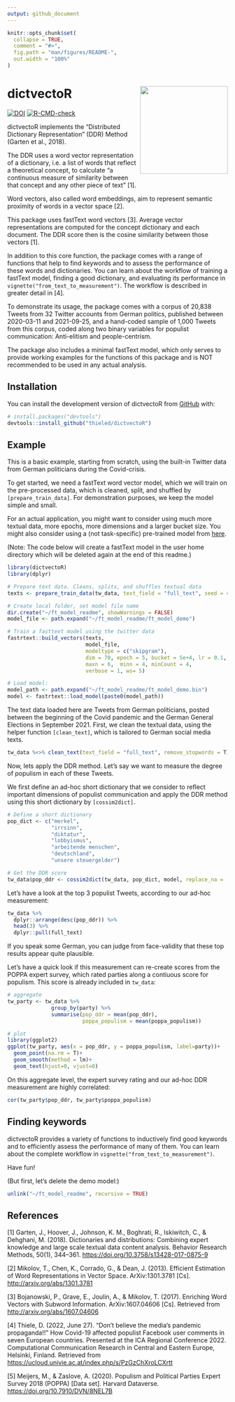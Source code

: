 ```yaml
---
output: github_document
---
```


<!-- README.md is generated from README.Rmd. Please edit that file -->


```r
knitr::opts_chunk$set(
  collapse = TRUE,
  comment = "#>",
  fig.path = "man/figures/README-",
  out.width = "100%"
)
```

# dictvectoR <img src="man/figures/logo.png" align="right" height="200" />

<!-- badges: start -->
[![DOI](https://zenodo.org/badge/438666102.svg)](https://zenodo.org/badge/latestdoi/438666102)
[![R-CMD-check](https://github.com/thieled/dictvectoR/actions/workflows/R-CMD-check.yaml/badge.svg)](https://github.com/thieled/dictvectoR/actions/workflows/R-CMD-check.yaml)
<!-- badges: end -->

dictvectoR implements the "Distributed Dictionary Representation" (DDR) Method (Garten et al., 2018). 

The DDR uses a word vector representation of a dictionary, i.e. a list of words that reflect a theoretical concept,
to calculate "a continuous measure of similarity between that concept and any other piece of text" [1].

Word vectors, also called word embeddings, aim to represent semantic proximity of words in a vector space [2]. 

This package uses fastText word vectors [3]. Average vector representations are computed for the concept dictionary and each document. The DDR score then is the cosine similarity between those vectors [1].

In addition to this core function, the package comes with a range of functions that help to find keywords and to assess the performance of these words and dictionaries. You can learn about the workflow of training a fastText model, finding a good dictionary, and evaluating its performance in `vignette("from_text_to_measurement")`. The workflow is described in greater detail in [4].

To demonstrate its usage, the package comes with a corpus of 20,838 Tweets from 32 Twitter accounts from German politics, published between 2020-03-11 and 2021-09-25, and a hand-coded sample of 1,000 Tweets from this corpus, coded along two binary variables for populist communication: Anti-elitism and people-centrism.

The package also includes a minimal fastText model, which only serves to provide working examples for the functions of this package and is NOT recommended to be used in any actual analysis.


## Installation

You can install the development version of dictvectoR from [GitHub](https://github.com/) with:

``` r
# install.packages("devtools")
devtools::install_github("thieled/dictvectoR")
```

## Example

This is a basic example, starting from scratch, using the built-in Twitter data from German politicians during the Covid-crisis.

To get started, we need a fastText word vector model, which we will train on the pre-processed data, which is cleaned, split, and shuffled by `[prepare_train_data]`. For demonstration purposes, we keep the model simple and small.

For an actual application, you might want to consider using much more textual data, more epochs, more dimensions and a larger bucket size. You might also consider using a (not task-specific) pre-trained model from [here](https://github.com/facebookresearch/fastText/blob/master/docs/crawl-vectors.md).

(Note: The code below will create a fastText model in the user home directory which will be deleted again at the end of this readme.)

```r
library(dictvectoR)
library(dplyr)

# Prepare text data. Cleans, splits, and shuffles textual data
texts <- prepare_train_data(tw_data, text_field = "full_text", seed = 42)

# Create local folder, set model file name
dir.create("~/ft_model_readme", showWarnings = FALSE)
model_file <- path.expand("~/ft_model_readme/ft_model_demo")

# Train a fasttext model using the twitter data
fastrtext::build_vectors(texts, 
                         model_file, 
                         modeltype = c("skipgram"),
                         dim = 70, epoch = 5, bucket = 5e+4, lr = 0.1,
                         maxn = 6,  minn = 4, minCount = 4,
                         verbose = 1, ws= 5)

# Load model:
model_path <- path.expand("~/ft_model_readme/ft_model_demo.bin")
model <- fastrtext::load_model(paste0(model_path))
```

The text data loaded here are Tweets from German politicians, posted between the beginning of the Covid pandemic and the 
German General Elections in September 2021. First, we clean the textual data, using the helper function `[clean_text]`, which 
is tailored to German social media texts.
```r
tw_data %<>% clean_text(text_field = "full_text", remove_stopwords = T)
```

Now, lets apply the DDR method. Let's say we want to measure the degree of populism in each of these Tweets. 

We first define an ad-hoc short dictionary that we consider to reflect important dimensions of populist communication and 
apply the DDR method using this short dictionary by `[cossim2dict]`.  
```r
# Define a short dictionary
pop_dict <- c("merkel",
              "irrsinn",
              "diktatur",
              "lobbyismus",
              "arbeitende menschen",
              "deutschland",
              "unsere steuergelder")

# Get the DDR score
tw_data$pop_ddr <- cossim2dict(tw_data, pop_dict, model, replace_na = 'mean-sd')

```
Let's have a look at the top 3 populist Tweets, according to our ad-hoc measurement:
```r
tw_data %>%
  dplyr::arrange(desc(pop_ddr)) %>%
  head(3) %>%
  dplyr::pull(full_text)
```

If you speak some German, you can judge from face-validity that these top results appear quite plausible.

Let's have a quick look if this measurement can re-create scores from the POPPA expert survey, which rated parties along 
a contiuous score for populism. This score is already included in `tw_data`:

```r
# aggregate
tw_party <- tw_data %>% 
              group_by(party) %>%
              summarise(pop_ddr = mean(pop_ddr),
                        poppa_populism = mean(poppa_populism)) 

# plot
library(ggplot2)
ggplot(tw_party, aes(x = pop_ddr, y = poppa_populism, label=party))+
  geom_point(na.rm = T)+
  geom_smooth(method = lm)+
  geom_text(hjust=0, vjust=0)

```


On this aggregate level, the expert survey rating and our ad-hoc DDR measurement are highly correlated:

```r
cor(tw_party$pop_ddr, tw_party$poppa_populism)
```

## Finding keywords

dictvectoR provides a variety of functions to inductively find good keywords and to efficiently assess the performance of many of them. You can learn about the complete workflow in `vignette("from_text_to_measurement")`. 

Have fun!


(But first, let's delete the demo model:)
```r
unlink("~/ft_model_readme", recursive = TRUE)

```


## References

[1] Garten, J., Hoover, J., Johnson, K. M., Boghrati, R., Iskiwitch, C., & Dehghani, M. (2018). Dictionaries and distributions: Combining expert knowledge and large scale textual data content analysis. Behavior Research Methods, 50(1), 344–361. [https://doi.org/10.3758/s13428-017-0875-9](https://doi.org/10.3758/s13428-017-0875-9)

[2] Mikolov, T., Chen, K., Corrado, G., & Dean, J. (2013). Efficient Estimation of Word Representations in Vector Space. ArXiv:1301.3781 [Cs]. [http://arxiv.org/abs/1301.3781](http://arxiv.org/abs/1301.3781)

[3] Bojanowski, P., Grave, E., Joulin, A., & Mikolov, T. (2017). Enriching Word Vectors with Subword Information. 
ArXiv:1607.04606 [Cs]. Retrieved from [http://arxiv.org/abs/1607.04606](http://arxiv.org/abs/1607.04606)

[4] Thiele, D. (2022, June 27). "Don’t believe the media’s pandemic propaganda!!” How Covid-19 affected populist Facebook user comments in seven European countries. Presented at the ICA Regional Conference 2022. Computational Communication Research in Central and Eastern Europe, Helsinki, Finland. Retrieved from [https://ucloud.univie.ac.at/index.php/s/PzGzChXroLCXrtt](https://ucloud.univie.ac.at/index.php/s/PzGzChXroLCXrtt)

[5] Meijers, M., & Zaslove, A. (2020). Populism and Political Parties Expert Survey 2018 (POPPA) [Data set]. Harvard Dataverse. [https://doi.org/10.7910/DVN/8NEL7B](https://doi.org/10.7910/DVN/8NEL7B)
